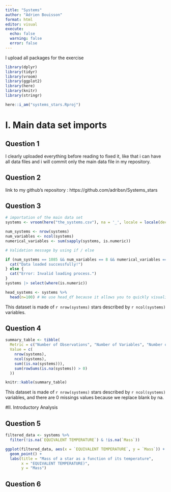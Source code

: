 ```yaml
---
title: "Systems"
author: "Adrien Bouisson"
format: html
editor: visual
execute: 
  echo: false
  warning: false
  error: false
---
```

I upload all packages for the exercise

```r
library(dplyr)
library(tidyr)
library(vroom)
library(ggplot2)
library(here)
library(knitr)
library(stringr)
```

```r
here::i_am("systems_stars.Rproj")
```
# I. Main data set imports 

## Question 1 

I clearly uploaded everything before reading to fixed it, like that i can have all data files and i will commit only the main data file in my repository. 

## Question 2 

link to my github's repository : https://github.com/adribsn/Systems_stars 

## Question 3 

```r
# importation of the main data set
systems <- vroom(here("the_systems.csv"), na = '_', locale = locale(decimal_mark=',')) 

num_systems <- nrow(systems)
num_variables <- ncol(systems)
numerical_variables <- sum(sapply(systems, is.numeric))

# Validation message by using if / else

if (num_systems == 1085 && num_variables == 8 && numerical_variables == 2) {
  cat("Data loaded successfully!")
} else {
  cat("Error: Invalid loading process.")
}
systems |> select(where(is.numeric))

head_systems <- systems %>%
  head(n=100) # We use head_df because it allows you to quickly visualize the first observations of a dataset.

```

This dataset is made of `r nrow(systems)` stars described by `r ncol(systems)` variables.

## Question 4 

```r
summary_table <- tibble(
  Metric = c("Number of Observations", "Number of Variables", "Number of Missing Values", "Observations with Missing Values"),
  Value = c(
    nrow(systems),
    ncol(systems),
    sum((is.na(systems))),
    sum(rowSums(is.na(systems)) > 0)
  ))

knitr::kable(summary_table)
```
This dataset is made of `r nrow(systems)` stars described by `r ncol(systems)` variables, and there are 0 missings values because we replace blank by na. 

#II. Introductory Analysis

## Question 5 

```r
filtered_data <- systems %>%
  filter(!is.na(`EQUIVALENT TEMPERATURE`) & !is.na(`Mass`))

ggplot(filtered_data, aes(x = `EQUIVALENT TEMPERATURE`, y = `Mass`)) +
  geom_point() +
  labs(title = "Mass of a star as a function of its temperature",
       x = "EQUIVALENT TEMPERATURE)",
       y = "Mass")
```

## Question 6 

